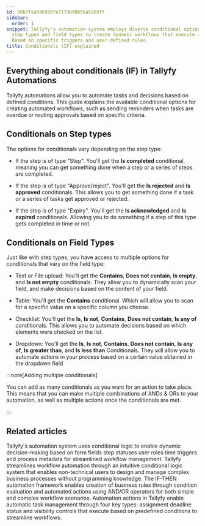 ```yaml
---
id: 60b7f5a59b938fe7173b90656a5265ff
sidebar:
  order: 1
snippet: Tallyfy's automation system employs diverse conditional options based on
  step types and field types to create dynamic workflows that execute actions automatically
  based on specific triggers and user-defined rules.
title: Conditionals (IF) explained
---
```


## Everything about conditionals (IF) in Tallyfy Automations

Tallyfy automations allow you to automate tasks and decisions based on defined conditions. This guide explains the available conditional options for creating automated workflows, such as sending reminders when tasks are overdue or routing approvals based on specific criteria.

## Conditionals on Step types

The options for conditionals vary depending on the step type:

- If the step is of type "Step". You'll get the **Is completed** conditional, meaning you can get something done when a step or a series of steps are completed.

- If the step is of type "Approve/reject". You'll get the **Is rejected** and **Is approved** conditionals. This allows you to get something done if a task or a series of tasks get approved or rejected.

- If the step is of type "Expiry". You'll get the **Is acknowledged** and **Is expired** conditionals. Allowing you to do something if a step of this type gets completed in time or not.

## Conditionals on Field Types

Just like with step types, you have access to multiple options for conditionals that vary on the field type:

- Text or File upload: You'll get the **Contains**, **Does not contain**, **Is empty**, and **Is not empty** conditionals. They allow you to dynamically scan your field, and make decisions based on the content of your field.

- Table: You'll get the **Contains** conditional. Which will allow you to scan for a specific value on a specific column you choose.

- Checklist: You'll get the **Is**, **Is not**, **Contains**, **Does not contain**, **Is any of** conditionals. This allows you to automate decisions based on which elements were checked on the list.

- Dropdown: You'll get the **Is**, **Is not**, **Contains**, **Does not contain**, **Is any of**, **Is greater than**, and **Is less than** Conditionals. They will allow you to automate actions in your process based on a certain value obtained in the dropdown field

:::note[Adding multiple conditionals]

You can add as many conditionals as you want for an action to take place. This means that you can make multiple combinations of ANDs & ORs to your automation, as well as multiple actions once the conditionals are met.

:::


## Related articles
<CardGrid>
<LinkTitleCard header="<b>Automations > Conditionals</b>" href="/products/pro/documenting/templates/automations/conditionals/" > Tallyfy's automation system uses conditional logic to enable dynamic decision-making based on form fields step statuses user roles time triggers and process metadata for streamlined workflow management. </LinkTitleCard>
<LinkTitleCard header="<b>Features > If-this-then-that</b>" href="/products/pro/tutorials/features/if-this-then-that/" > Tallyfy streamlines workflow automation through an intuitive conditional logic system that enables non-technical users to design and manage complex business processes without programming knowledge. </LinkTitleCard>
<LinkTitleCard header="<b>Automations > Logic operations Explained</b>" href="/products/pro/documenting/templates/automations/logic-explained/" > The IF-THEN automation framework enables creation of business rules through condition evaluation and automated actions using AND/OR operators for both simple and complex workflow scenarios. </LinkTitleCard>
<LinkTitleCard header="<b>Automations > Actions</b>" href="/products/pro/documenting/templates/automations/actions/" > Automation actions in Tallyfy enable automatic task management through four key types: assignment deadline status and visibility controls that execute based on predefined conditions to streamline workflows. </LinkTitleCard>
</CardGrid>